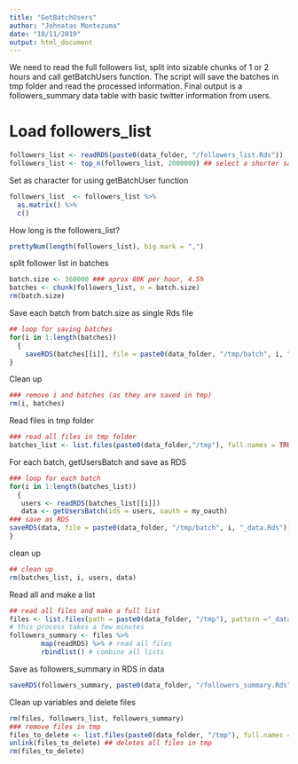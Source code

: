 ```yaml
---
title: "GetBatchUsers"
author: "Johnatas Montezuma"
date: "10/11/2019"
output: html_document
---
```


We need to read the full followers list, split into sizable chunks of 1 or 2 hours and call getBatchUsers function. The script will save the batches in tmp folder and read the processed information.
Final output is a followers_summary data table with basic twitter information from users.

# Load followers_list
```r
followers_list <- readRDS(paste0(data_folder, "/followers_list.Rds"))
followers_list <- top_n(followers_list, 2000000) ## select a shorter sample
```
Set as character for using getBatchUser function
```r
followers_list  <- followers_list %>%
  as.matrix() %>%  
  c() 
```


How long is the followers_list?
```r
prettyNum(length(followers_list), big.mark = ",")
```

split follower list in batches
```r
batch.size <- 360000 ### aprox 80K per hour, 4.5h
batches <- chunk(followers_list, n = batch.size)
rm(batch.size)
```

Save each batch from batch.size as single Rds file
```r
## loop for saving batches
for(i in 1:length(batches))
  {
    saveRDS(batches[[i]], file = paste0(data_folder, "/tmp/batch", i, ".Rds"))
}
```

Clean up
```r
### remove i and batches (as they are saved in tmp)
rm(i, batches)
```
                
Read files in tmp folder
```r
### read all files in tmp folder
batches_list <- list.files(paste0(data_folder,"/tmp"), full.names = TRUE)
```

For each batch, getUsersBatch and save as RDS
```r
### loop for each batch
for(i in 1:length(batches_list))
  {
   users <- readRDS(batches_list[[i]])
   data <- getUsersBatch(ids = users, oauth = my_oauth)
### save as RDS
saveRDS(data, file = paste0(data_folder, "/tmp/batch", i, "_data.Rds"))
}
```

clean up
```r
## clean up
rm(batches_list, i, users, data)
```



Read all and make  a list
```r
## read all files and make a full list
files <- list.files(path = paste0(data_folder, "/tmp"), pattern ="_data.Rds", full.names = TRUE)
# this process takes a few minutes
followers_summary <- files %>%
        map(readRDS) %>% # read all files
        rbindlist() # combine all lists
```

Save as followers_summary in RDS in data
```r
saveRDS(followers_summary, paste0(data_folder, "/followers_summary.Rds"))
```

Clean up variables and delete files
```r
rm(files, followers_list, followers_summary)
### remove files in tmp
files_to_delete <- list.files(paste0(data_folder, "/tmp"), full.names = TRUE) 
unlink(files_to_delete) ## deletes all files in tmp
rm(files_to_delete)
```

